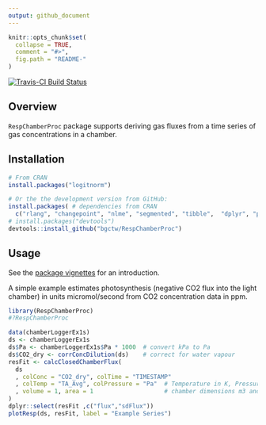 ```yaml
---
output: github_document
---
```


<!-- 
README.md is generated from README.Rmd. Please edit that file
#knitr::knit("README.Rmd") 
rmarkdown::render("README.Rmd") 
maybe clear cache before
-->


```r
knitr::opts_chunk$set(
  collapse = TRUE,
  comment = "#>",
  fig.path = "README-"
)
```


[![Travis-CI Build Status](https://travis-ci.org/bgctw/RespChamberProc.svg?branch=master)](https://travis-ci.org/bgctw/RespChamberProc)


<!-- 
[![CRAN_Status_Badge](http://www.r-pkg.org/badges/version/REddyProc)](http://cran.r-project.org/package=REddyProc)
[![CRAN_Status_Badge](http://www.r-pkg.org/badges/version/logitnorm)](http://cran.r-project.org/package=logitnorm)
-->



## Overview

`RespChamberProc` package supports deriving gas fluxes from a time series of gas
concentrations in a chamber.

## Installation
```r
# From CRAN
install.packages("logitnorm")

# Or the the development version from GitHub:
install.packages( # dependencies from CRAN
  c("rlang", "changepoint", "nlme", "segmented", "tibble",  "dplyr", "purrr"))
# install.packages("devtools")
devtools::install_github("bgctw/RespChamberProc")
```
<!-- 
-->

## Usage

See the [package vignettes](../../tree/master/vignettes) for an introduction.

A simple example estimates photosynthesis (negative CO2 flux into the
light chamber) in units micromol/second from CO2 concentration data in ppm.
 
```r
library(RespChamberProc)
#?RespChamberProc

data(chamberLoggerEx1s)
ds <- chamberLoggerEx1s
ds$Pa <- chamberLoggerEx1s$Pa * 1000  # convert kPa to Pa
ds$CO2_dry <- corrConcDilution(ds)    # correct for water vapour
resFit <- calcClosedChamberFlux(
  ds
  , colConc = "CO2_dry", colTime = "TIMESTAMP"  
  , colTemp = "TA_Avg", colPressure = "Pa"  # Temperature in K, Pressure in Pa
  , volume = 1, area = 1                    # chamber dimensions m3 and m2
)
dplyr::select(resFit ,c("flux","sdFlux"))
plotResp(ds, resFit, label = "Example Series")
```
